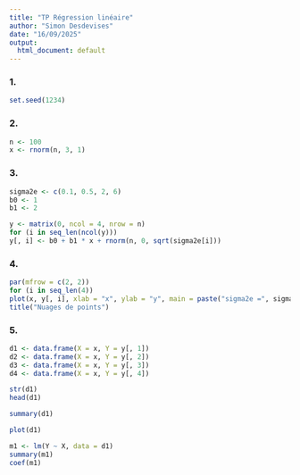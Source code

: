 ```yaml
---
title: "TP Régression linéaire"
author: "Simon Desdevises"
date: "16/09/2025"
output:
  html_document: default
---
```


### 1. 
```r
set.seed(1234)
``` 

### 2. 
```r
n <- 100
x <- rnorm(n, 3, 1)
```

### 3.
```r
sigma2e <- c(0.1, 0.5, 2, 6)
b0 <- 1
b1 <- 2

y <- matrix(0, ncol = 4, nrow = n)
for (i in seq_len(ncol(y)))
y[, i] <- b0 + b1 * x + rnorm(n, 0, sqrt(sigma2e[i]))
```

### 4. 
```r
par(mfrow = c(2, 2))
for (i in seq_len(4))
plot(x, y[, i], xlab = "x", ylab = "y", main = paste("sigma2e =", sigma2e[i]))
title("Nuages de points")
```

### 5.

```r
d1 <- data.frame(X = x, Y = y[, 1])
d2 <- data.frame(X = x, Y = y[, 2])
d3 <- data.frame(X = x, Y = y[, 3])
d4 <- data.frame(X = x, Y = y[, 4])

str(d1)
head(d1)

summary(d1)

plot(d1)

m1 <- lm(Y ~ X, data = d1)
summary(m1)
coef(m1)
```
